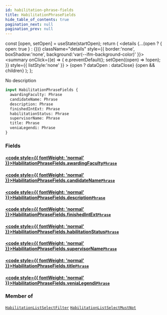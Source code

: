 ```yaml
---
id: habilitation-phrase-fields
title: HabilitationPhraseFields
hide_table_of_contents: true
pagination_next: null
pagination_prev: null
---
```







  const [open, setOpen] = useState(startOpen);
  return (
    <details {...(open ? { open: true } : {})} className="details" style={{ border:'none', boxShadow:'none', background:'var(--ifm-background-color)' }}>
      <summary
        onClick={(e) => {
          e.preventDefault();
          setOpen((open) => !open);
        }}
        style={{ listStyle:'none' }}
      >
      {open ? dataOpen : dataClose}
      </summary>
      {open && children}
    </details>
  );
};




No description


```graphql
input HabilitationPhraseFields {
  awardingFaculty: Phrase
  candidateName: Phrase
  description: Phrase
  finishedIntExt: Phrase
  habilitationStatus: Phrase
  supervisorName: Phrase
  title: Phrase
  veniaLegendi: Phrase
}
```




### Fields

#### [<code style={{ fontWeight: 'normal' }}>HabilitationPhraseFields.<b>awardingFaculty</b></code>](#)<Bullet />[`Phrase`](/cris/inputs/phrase) <Badge class="secondary" text="input"/>
> 
> 

#### [<code style={{ fontWeight: 'normal' }}>HabilitationPhraseFields.<b>candidateName</b></code>](#)<Bullet />[`Phrase`](/cris/inputs/phrase) <Badge class="secondary" text="input"/>
> 
> 

#### [<code style={{ fontWeight: 'normal' }}>HabilitationPhraseFields.<b>description</b></code>](#)<Bullet />[`Phrase`](/cris/inputs/phrase) <Badge class="secondary" text="input"/>
> 
> 

#### [<code style={{ fontWeight: 'normal' }}>HabilitationPhraseFields.<b>finishedIntExt</b></code>](#)<Bullet />[`Phrase`](/cris/inputs/phrase) <Badge class="secondary" text="input"/>
> 
> 

#### [<code style={{ fontWeight: 'normal' }}>HabilitationPhraseFields.<b>habilitationStatus</b></code>](#)<Bullet />[`Phrase`](/cris/inputs/phrase) <Badge class="secondary" text="input"/>
> 
> 

#### [<code style={{ fontWeight: 'normal' }}>HabilitationPhraseFields.<b>supervisorName</b></code>](#)<Bullet />[`Phrase`](/cris/inputs/phrase) <Badge class="secondary" text="input"/>
> 
> 

#### [<code style={{ fontWeight: 'normal' }}>HabilitationPhraseFields.<b>title</b></code>](#)<Bullet />[`Phrase`](/cris/inputs/phrase) <Badge class="secondary" text="input"/>
> 
> 

#### [<code style={{ fontWeight: 'normal' }}>HabilitationPhraseFields.<b>veniaLegendi</b></code>](#)<Bullet />[`Phrase`](/cris/inputs/phrase) <Badge class="secondary" text="input"/>
> 
> 



### Member of

[`HabilitationListSelectFilter`](/cris/inputs/habilitation-list-select-filter)  <Badge class="secondary" text="input"/><Bullet />[`HabilitationListSelectMustNot`](/cris/inputs/habilitation-list-select-must-not)  <Badge class="secondary" text="input"/>

